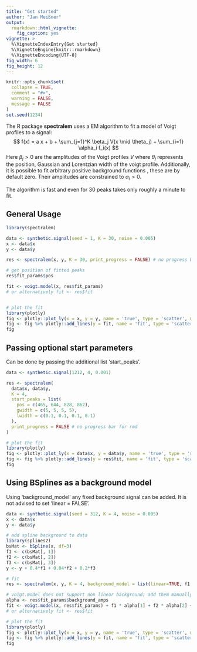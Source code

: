 ```yaml
---
title: "Get started"
author: "Jan Meißner"
output:
  rmarkdown::html_vignette:
    fig_caption: yes
vignette: >
  %\VignetteIndexEntry{Get started}
  %\VignetteEngine{knitr::rmarkdown}
  %\VignetteEncoding{UTF-8}
fig_width: 6
fig_height: 12
---
```

<!-- Add fullscreen to plotly -->
<script type="text/javascript">
  function jump_header(key){
    $(':header:contains('+key+')')[0].scrollIntoView();
  }

  function jump_marked(key){
    $('#' + key)[0].scrollIntoView();
  }

  function plotZoom(el){
      if(document.fullscreen) {
        document.exitFullscreen()
      } else {
        $(el).closest('.js-plotly-plot')[0].requestFullscreen();
      }
  }

  $( document ).ready(function() {
    $(".modebar-btn.plotlyjsicon.modebar-btn--logo").replaceWith(
    `
    <a rel="tooltip" onclick=plotZoom(this) class="modebar-btn fullscreen-btn" data-title="Full Screen" data-attr="zoom" data-val="auto" data-toggle="false" data-gravity="n" >
      <svg xmlns="http://www.w3.org/2000/svg" viewBox="0 0 448 512" class="icon" height="1em" width="1em">
        <!--! Font Awesome Pro 6.1.1 by @fontawesome - https://fontawesome.com License - https://fontawesome.com/license (Commercial License) Copyright 2022 Fonticons, Inc. -->
        <path d="M128 32H32C14.31 32 0 46.31 0 64v96c0 17.69 14.31 32 32 32s32-14.31 32-32V96h64c17.69 0 32-14.31 32-32S145.7 32 128 32zM416 32h-96c-17.69 0-32 14.31-32 32s14.31 32 32 32h64v64c0 17.69 14.31 32 32 32s32-14.31 32-32V64C448 46.31 433.7 32 416 32zM128 416H64v-64c0-17.69-14.31-32-32-32s-32 14.31-32 32v96c0 17.69 14.31 32 32 32h96c17.69 0 32-14.31 32-32S145.7 416 128 416zM416 320c-17.69 0-32 14.31-32 32v64h-64c-17.69 0-32 14.31-32 32s14.31 32 32 32h96c17.69 0 32-14.31 32-32v-96C448 334.3 433.7 320 416 320z"/>
      </svg>
    </a>
    `);
  });
</script>
```r
knitr::opts_chunk$set(
  collapse = TRUE,
  comment = "#>",
  warning = FALSE,
  message = FALSE
)
set.seed(1234)
```
The R package **spectralem** uses a EM algorithm <paperref> to fit a model of Voigt profiles to a signal:
$$
f(x) = a x + b + \sum_{j=1}^K \beta_j V(x \mid \theta_j) + \sum_{i=1} \alpha_i f_i(x)
$$
Here $\beta_j > 0$ are the amplitudes of the Voigt profiles $V$ where $\theta_j$ represents the position,
Gaussian and Lorentzian width of the voigt profile. Additionally, it is possible to fit arbitrary positive background functions \eqn{f_i(x) > 0}, these are by default zero.
Their amplitudes are constrained to $\alpha_i > 0$.

The algorithm is fast and even for 30 peaks takes only roughly a minute to fit.

## General Usage

```r
library(spectralem)

data <- synthetic.signal(seed = 1, K = 30, noise = 0.005)
x <- data$x
y <- data$y

res <- spectralem(x, y, K = 30, print_progress = FALSE) # no progress bar for rmd

# get position of fitted peaks
res$fit_params$pos

fit <- voigt.model(x, res$fit_params)
# or alternatively fit <- res$fit


# plot the fit
library(plotly)
fig <- plotly::plot_ly(x = x, y = y, name = 'true', type = 'scatter', mode = 'lines')
fig <- fig %>% plotly::add_lines(y = fit, name = 'fit', type = 'scatter', mode = 'lines')
fig
```
## Passing optional start parameters

Can be done by passing the additional list 'start_peaks'.
```r
data <- synthetic.signal(1212, 4, 0.001)

res <- spectralem(
  data$x, data$y,
  K = 4,
  start_peaks = list(
    pos = c(465, 644, 828, 862),
    gwidth = c(5, 5, 5, 5),
    lwidth = c(0.1, 0.1, 0.1, 0.1)
  ),
  print_progress = FALSE # no progress bar for rmd
)

# plot the fit
library(plotly)
fig <- plotly::plot_ly(x = data$x, y = data$y, name = 'true', type = 'scatter', mode = 'lines')
fig <- fig %>% plotly::add_lines(y = res$fit, name = 'fit', type = 'scatter', mode = 'lines')
fig
```
## Using BSplines as a background model

Using 'background_model' any fixed background signal can be added. It is not advised to set 'linear = FALSE'.
```r
data <- synthetic.signal(seed = 312, K = 4, noise = 0.005)
x <- data$x
y <- data$y

# add spline background to data
library(splines2)
bsMat <- bSpline(x, df=3)
f1 <- c(bsMat[, 1])
f2 <- c(bsMat[, 2])
f3 <- c(bsMat[, 3])
y <- y + 0.4*f1 + 0.04*f2 + 0.2*f3

# fit
res <- spectralem(x, y, K = 4, background_model = list(linear=TRUE, f1, f2, f3), print_progress = FALSE)

# voigt.model does not support non linear background; add them manually
alpha <- res$fit_params$background_amps
fit <- voigt.model(x, res$fit_params) + f1 * alpha[1] + f2 * alpha[2] + f3 * alpha[3]
# or alternatively fit <- res$fit

# plot the fit
library(plotly)
fig <- plotly::plot_ly(x = x, y = y, name = 'true', type = 'scatter', mode = 'lines')
fig <- fig %>% plotly::add_lines(y = fit, name = 'fit', type = 'scatter', mode = 'lines')
fig
```
